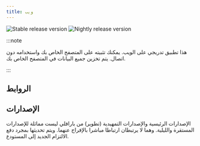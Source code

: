 ```yaml
---
title: ويب
---
```


![Stable release version](https://img.shields.io/badge/dynamic/yaml?color=c4840d&label=Stable&query=%24.version&url=https%3A%2F%2Fraw.githubusercontent.com%2FLinwoodDev%2Fbutterfly%2Fstable%2Fapp%2Fpubspec.yaml&style=for-the-badge)
![Nightly release version](https://img.shields.io/badge/dynamic/yaml?color=f7d28c&label=Nightly&query=%24.version&url=https%3A%2F%2Fraw.githubusercontent.com%2FLinwoodDev%2Fbutterfly%2Fnightly%2Fapp%2Fpubspec.yaml&style=for-the-badge)


:::note

هذا تطبيق تدريجي على الويب. يمكنك تثبيته على المتصفح الخاص بك واستخدامه دون اتصال.
يتم تخزين جميع البيانات في المتصفح الخاص بك.

:::

## الروابط

<CardGrid>
  <DownloadButton href="https://web.butterfly.linwood.dev" title="Main" />
  <DownloadButton href="https://preview.butterfly.linwood.dev" title="Preview" />
</CardGrid>

## الإصدارات

الإصدارات الرئيسية والإصدارات التمهيدية (تطوير) من بارافلي ليست مماثلة للإصدارات المستقرة والليلية.
وهما لا يرتبطان ارتباطا مباشرا بالإفراج عنهما. ويتم تحديثها بمجرد دفع الالتزام الجديد إلى المستودع.
